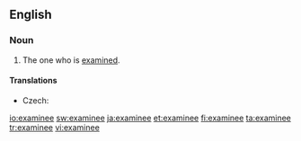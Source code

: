 ==English==
===Noun===
{{en-noun}}

# The one who is [[examine]]d.

====Translations====
{{trans-top|one who is examined}}
* Czech: {{t-|cs|zkoušený|m}}
{{trans-mid}}
{{trans-bottom}}

[[io:examinee]]
[[sw:examinee]]
[[ja:examinee]]
[[et:examinee]]
[[fi:examinee]]
[[ta:examinee]]
[[tr:examinee]]
[[vi:examinee]]
